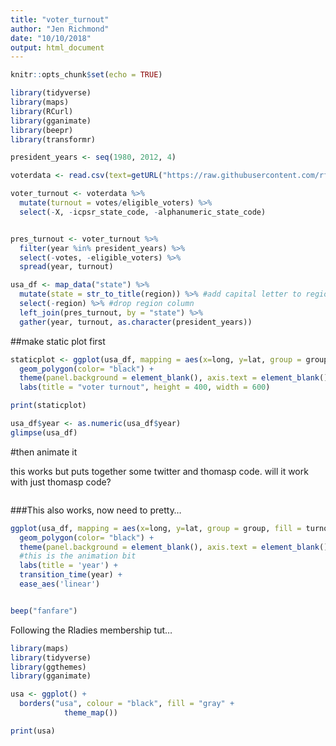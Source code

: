 ```yaml
---
title: "voter_turnout"
author: "Jen Richmond"
date: "10/10/2018"
output: html_document
---
```


```r
knitr::opts_chunk$set(echo = TRUE)
```

```r
library(tidyverse)
library(maps)
library(RCurl)
library(gganimate)
library(beepr)
library(transformr)
```


```r
president_years <- seq(1980, 2012, 4)

voterdata <- read.csv(text=getURL("https://raw.githubusercontent.com/rfordatascience/tidytuesday/master/data/2018-10-09/voter_turnout.csv"), header = T)
```



```r
voter_turnout <- voterdata %>%
  mutate(turnout = votes/eligible_voters) %>%
  select(-X, -icpsr_state_code, -alphanumeric_state_code)


pres_turnout <- voter_turnout %>%
  filter(year %in% president_years) %>%
  select(-votes, -eligible_voters) %>%
  spread(year, turnout)
```


```r
usa_df <- map_data("state") %>%
  mutate(state = str_to_title(region)) %>% #add capital letter to region and call it state
  select(-region) %>% #drop region column
  left_join(pres_turnout, by = "state") %>%
  gather(year, turnout, as.character(president_years))
```


##make static plot first

```r
staticplot <- ggplot(usa_df, mapping = aes(x=long, y=lat, group = group, fill = turnout)) +
  geom_polygon(color= "black") +
  theme(panel.background = element_blank(), axis.text = element_blank()) +
  labs(title = "voter turnout", height = 400, width = 600)
```




```r
print(staticplot)
```

```r

usa_df$year <- as.numeric(usa_df$year)
glimpse(usa_df)
```

#then animate it

this works but puts together some twitter and thomasp code. will it work with just thomasp code?
```r


```
###This also works, now need to pretty...
```r
ggplot(usa_df, mapping = aes(x=long, y=lat, group = group, fill = turnout)) +
  geom_polygon(color= "black") +
  theme(panel.background = element_blank(), axis.text = element_blank()) + 
  #this is the animation bit
  labs(title = 'year') +
  transition_time(year) +
  ease_aes('linear')


beep("fanfare")
```

Following the Rladies membership tut...
```r
library(maps)
library(tidyverse)
library(ggthemes)
library(gganimate)

usa <- ggplot() +
  borders("usa", colour = "black", fill = "gray" +
            theme_map())

print(usa)
```



